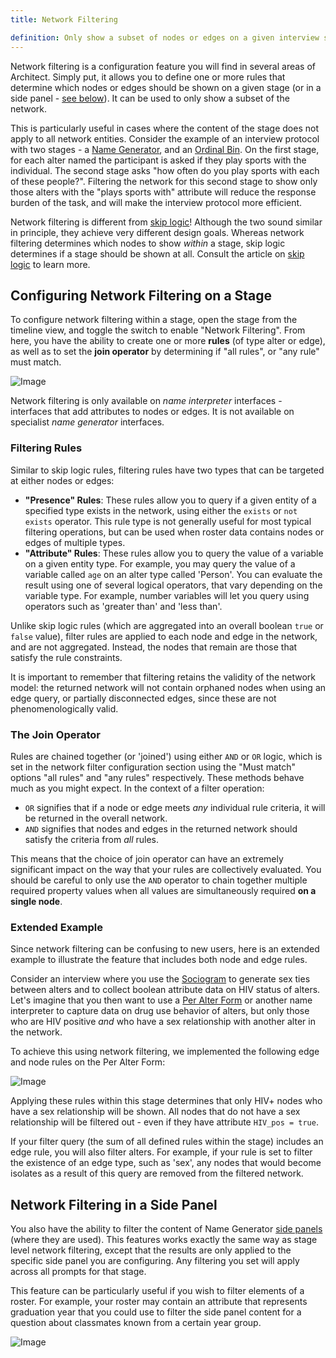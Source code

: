 ```yaml
---
title: Network Filtering

definition: Only show a subset of nodes or edges on a given interview stage based on their attributes.
---
```


Network filtering is a configuration feature you will find in several areas of Architect. Simply put, it allows you to define one or more rules that determine which nodes or edges should be shown on a given stage (or in a side panel - [see below](#network-filtering-in-a-side-panel)). It can be used to only show a subset of the network.

This is particularly useful in cases where the content of the stage does not apply to all network entities. Consider the example of an interview protocol with two stages - a [Name Generator](/en/desktop/interface-documentation/name-generator-using-forms), and an [Ordinal Bin](/en/desktop/interface-documentation/ordinal-bin). On the first stage, for each alter named the participant is asked if they play sports with the individual. The second stage asks "how often do you play sports with each of these people?". Filtering the network for this second stage to show only those alters with the "plays sports with" attribute will reduce the response burden of the task, and will make the interview protocol more efficient.

<TipBox>

Network filtering is different from [skip logic](/en/desktop/key-concepts/skip-logic)! Although the two sound similar in principle, they achieve very different design goals. Whereas network filtering determines which nodes to show _within_ a stage, skip logic determines if a stage should be shown at all. Consult the article on [skip logic](/en/desktop/key-concepts/skip-logic) to learn more.

</TipBox>

## Configuring Network Filtering on a Stage

To configure network filtering within a stage, open the stage from the timeline view, and toggle the switch to enable "Network Filtering". From here, you have the ability to create one or more **rules** (of type alter or edge), as well as to set the **join operator** by determining if "all rules", or "any rule" must match.

![Image](/assets/img/key-concepts/network-filtering/filtering-panel.png)

<TipBox>

Network filtering is only available on _name interpreter_ interfaces - interfaces that add attributes to nodes or edges. It is not available on specialist _name generator_ interfaces.

</TipBox>

### Filtering Rules

Similar to skip logic rules, filtering rules have two types that can be targeted at either nodes or edges:

- **"Presence" Rules**: These rules allow you to query if a given entity of a specified type exists in the network, using either the `exists` or `not exists` operator. This rule type is not generally useful for most typical filtering operations, but can be used when roster data contains nodes or edges of multiple types.
- **"Attribute" Rules**: These rules allow you to query the value of a variable on a given entity type. For example, you may query the value of a variable called `age` on an alter type called 'Person'. You can evaluate the result using one of several logical operators, that vary depending on the variable type. For example, number variables will let you query using operators such as 'greater than' and 'less than'.

Unlike skip logic rules (which are aggregated into an overall boolean `true` or `false` value), filter rules are applied to each node and edge in the network, and are not aggregated. Instead, the nodes that remain are those that satisfy the rule constraints.

<TipBox danger>

It is important to remember that filtering retains the validity of the network
model: the returned network will not contain orphaned nodes when using an edge
query, or partially disconnected edges, since these are not phenomenologically
valid.

</TipBox>

### The Join Operator

Rules are chained together (or 'joined') using either `AND` or `OR` logic, which is set in the network filter configuration section using the "Must match" options "all rules" and "any rules" respectively. These methods behave much as you might expect. In the context of a filter operation:

- `OR` signifies that if a node or edge meets _any_ individual rule criteria, it will be returned in the overall network.
- `AND` signifies that nodes and edges in the returned network should satisfy the criteria from _all_ rules.

This means that the choice of join operator can have an extremely significant impact on the way that your rules are collectively evaluated. You should be careful to only use the `AND` operator to chain together multiple required property values when all values are simultaneously required **on a single node**.

### Extended Example

Since network filtering can be confusing to new users, here is an extended example to illustrate the feature that includes both node and edge rules.

Consider an interview where you use the [Sociogram](/en/desktop/interface-documentation/sociogram) to generate sex ties between alters and to collect boolean attribute data on HIV status of alters. Let's imagine that you then want to use a [Per Alter Form](/en/desktop/interface-documentation/per-alter-form) or another name interpreter to capture data on drug use behavior of alters, but only those who are HIV positive _and_ who have a sex relationship with another alter in the network.

To achieve this using network filtering, we implemented the following edge and node rules on the Per Alter Form:

![Image](/assets/img/key-concepts/network-filtering/example.png)

Applying these rules within this stage determines that only HIV+ nodes who have a sex relationship will be shown. All nodes that do not have a sex relationship will be filtered out - even if they have attribute `HIV_pos = true`.

<TipBox danger>

If your filter query (the sum of all defined rules within the stage) includes
an edge rule, you will also filter alters. For example, if your rule is set to
filter the existence of an edge type, such as 'sex', any nodes that would
become isolates as a result of this query are removed from the filtered
network.

</TipBox>

## Network Filtering in a Side Panel

You also have the ability to filter the content of Name Generator [side panels](/en/desktop/interface-documentation/name-generator-using-forms#side-panels) (where they are used). This features works exactly the same way as stage level network filtering, except that the results are only applied to the specific side panel you are configuring. Any filtering you set will apply across all prompts for that stage.

This feature can be particularly useful if you wish to filter elements of a roster. For example, your roster may contain an attribute that represents graduation year that you could use to filter the side panel content for a question about classmates known from a certain year group.

![Image](/assets/img/key-concepts/network-filtering/side-panel.png)
